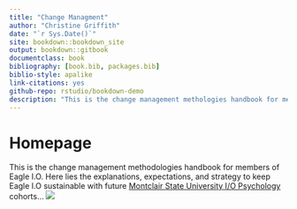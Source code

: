 --- 
title: "Change Managment"
author: "Christine Griffith"
date: "`r Sys.Date()`"
site: bookdown::bookdown_site
output: bookdown::gitbook
documentclass: book
bibliography: [book.bib, packages.bib]
biblio-style: apalike
link-citations: yes
github-repo: rstudio/bookdown-demo
description: "This is the change management methologies handbook for members of Eagle I.O. Here lies the explanations, expectations, and strategy to keep Eagle I.O sustainable with future Montclair State University I/O Psychology cohorts..."
---

# Homepage {-}
This is the change management methodologies handbook for members of Eagle I.O. Here lies the explanations, expectations, and strategy to keep Eagle I.O sustainable with future [Montclair State University I/O Psychology](https://www.montclair.edu/psychology/graduate-programs/industrial-organizational-psychology/) cohorts...
![](hawk.jpg)

